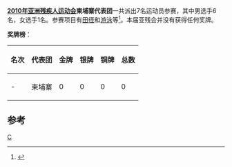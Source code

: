 '''[[2010年亚洲残疾人运动会|2010年亚洲残疾人运动会]]柬埔寨代表团'''一共派出7名运动员参赛，其中男选手6名，女选手1名。参赛项目有[[田径|田径]]和[[游泳|游泳]]等<ref>{{Cite web |url=http://www.gzapg2010.cn/info/CHN_CHN/ZZ/ZZE130B_@@@@@@@@@@@@@@@@@CHN_NPC=CAM.html |title=2010年广州亚残运会官方网站-柬埔寨参赛项目 |accessdate=2011-01-01 |archive-date=2010-12-13 |archive-url=https://web.archive.org/web/20101213202333/http://www.gzapg2010.cn/info/CHN_CHN/ZZ/ZZE130B_%40%40%40%40%40%40%40%40%40%40%40%40%40%40%40%40%40CHN_NPC%3DCAM.html |dead-url=yes }}</ref>。本届亚残会并没有获得任何奖牌。

'''奖牌榜'''：
{| class="wikitable"
|-
! 名次 !! 代表团 !! 金牌 !! 银牌 !! 铜牌 !! 总数
|-
| - || 柬埔寨 || 0 || 0 || 0 || 0
|}

==参考==
<references />

{{2010年亚洲残疾人运动会代表团}}
[[分类:2010年亚洲残疾人运动会代表团|C]]